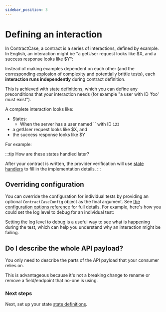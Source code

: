 ```yaml
---
sidebar_position: 3
---
```







# Defining an interaction

In ContractCase, a contract is a series of interactions, defined by example. 
In English, an interaction might be "a getUser request looks like $X, and a success response looks like $Y":

Instead of making examples dependent on each other (and the corresponding
explosion of complexity and potentially brittle tests), each **interaction
runs independently** during contract definition. 

This is achieved with [state definitions](./state-definitions), 
which you can define any preconditions that your interaction needs (for example "a user with ID 'foo' must exist").


A complete interaction looks like:

* States: 
   * When the server has a user named `` with ID `123`
* a getUser request looks like $X, and
* the success response looks like $Y

For example:

<Tabs groupId="language">
  <TabItem value="js" label="Typescript">
    <StateJs />
  </TabItem>
  <TabItem value="java" label="Java">
   <StateJava />
  </TabItem>
</Tabs>


:::tip How are these states handled later?

After your contract is written, the provider verification will use [state
handlers](../../verifying-contracts/http-server/state-handlers) to fill in the implementation details.
:::


## Overriding configuration

You can override the configuration for individual tests by providing an
optional `ContractCaseConfig` object as the final argument. See [the
configuration options reference](/docs/reference/configuring) for full details.
For example, here's how you could set the log level to debug for an individual
test:

<Tabs groupId="language">
  <TabItem value="js" label="Typescript">
    <ConfigJs />
  </TabItem>
  <TabItem value="java" label="Java">
   <ConfigJava />
  </TabItem>
</Tabs>

Setting the log level to debug is a useful way to see what is happening during
the test, which can help you understand why an interaction might be failing.

## Do I describe the whole API payload?

You only need to describe the parts of the API payload that your consumer relies on.

This is advantageous because it's not a breaking change to rename or remove a field/endpoint that
no-one is using. 

### Next steps

Next, set up your state [state definitions](./state-definitions).
